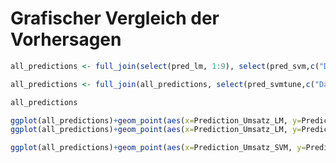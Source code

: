 
# Grafischer Vergleich der Vorhersagen


```r


all_predictions <- full_join(select(pred_lm, 1:9), select(pred_svm,c("Datum", "Warengruppe","Prediction_Umsatz_SVM")), by=c("Datum","Warengruppe"))

all_predictions <- full_join(all_predictions, select(pred_svmtune,c("Datum", "Warengruppe","Prediction_Umsatz_SVMtune")), by=c("Datum","Warengruppe"))

all_predictions

ggplot(all_predictions)+geom_point(aes(x=Prediction_Umsatz_LM, y=Prediction_Umsatz_SVM))
ggplot(all_predictions)+geom_point(aes(x=Prediction_Umsatz_LM, y=Prediction_Umsatz_SVMtune))

ggplot(all_predictions)+geom_point(aes(x=Prediction_Umsatz_SVM, y=Prediction_Umsatz_SVMtune))
```

